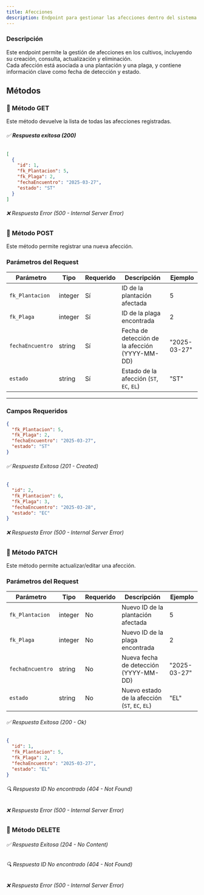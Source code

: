 ```yaml
---
title: Afecciones
description: Endpoint para gestionar las afecciones dentro del sistema AgroSoft.
---
```



### Descripción

Este endpoint permite la gestión de afecciones en los cultivos, incluyendo su creación, consulta, actualización y eliminación.  
Cada afección está asociada a una plantación y una plaga, y contiene información clave como fecha de detección y estado.

## Métodos

### 🔹 Método GET

<ApiBaseBanner 
  method="GET" 
  path="/afecciones/" 
  baseUrl="http://127.0.0.1:8000"
/> 
Este método devuelve la lista de todas las afecciones registradas.  

###### ✅ **Respuesta exitosa (200)**
```json
[
  {
    "id": 1,
    "fk_Plantacion": 5,
    "fk_Plaga": 2,
    "fechaEncuentro": "2025-03-27",
    "estado": "ST"
  }
]
```
###### ❌ Respuesta Error (500 - Internal Server Error)

### 🔹 Método POST

<ApiBaseBanner 
  method="POST" 
  path="/afecciones/" 
  baseUrl="http://127.0.0.1:8000"
/>
Este método permite registrar una nueva afección.

### **Parámetros del Request** 

| Parámetro        | Tipo     | Requerido | Descripción                                         | Ejemplo         |
|-----------------|----------|-----------|-----------------------------------------------------|----------------|
| `fk_Plantacion` | integer  | Sí        | ID de la plantación afectada                        | 5              |
| `fk_Plaga`      | integer  | Sí        | ID de la plaga encontrada                          | 2              |
| `fechaEncuentro`| string   | Sí        | Fecha de detección de la afección (YYYY-MM-DD)      | "2025-03-27"   |
| `estado`        | string   | Sí        | Estado de la afección (`ST`, `EC`, `EL`)           | "ST"           |

---

### **Campos Requeridos**
```json
{
  "fk_Plantacion": 5,
  "fk_Plaga": 2,
  "fechaEncuentro": "2025-03-27",
  "estado": "ST"
}
```

###### ✅ Respuesta Exitosa (201 - Created)
```json
{
  "id": 2,
  "fk_Plantacion": 6,
  "fk_Plaga": 3,
  "fechaEncuentro": "2025-03-28",
  "estado": "EC"
}
```
###### ❌ Respuesta Error (500 - Internal Server Error)

### 🔹 Método PATCH

<ApiBaseBanner 
  method="PATCH" 
  path="/afecciones/{id}/" 
  baseUrl="http://127.0.0.1:8000"
/>

Este método permite actualizar/editar una afección.

### **Parámetros del Request**
| Parámetro        | Tipo     | Requerido | Descripción                                    | Ejemplo         |
|-----------------|----------|-----------|------------------------------------------------|----------------|
| `fk_Plantacion` | integer  | No        | Nuevo ID de la plantación afectada            | 5              |
| `fk_Plaga`      | integer  | No        | Nuevo ID de la plaga encontrada               | 2              |
| `fechaEncuentro`| string   | No        | Nueva fecha de detección (YYYY-MM-DD)         | "2025-03-27"   |
| `estado`        | string   | No        | Nuevo estado de la afección (`ST`, `EC`, `EL`)| "EL"           |

###### ✅ Respuesta Exitosa (200 - Ok)
```json
{
  "id": 1,
  "fk_Plantacion": 5,
  "fk_Plaga": 2,
  "fechaEncuentro": "2025-03-27",
  "estado": "EL"
}
```
###### 🔍 Respuesta ID No encontrado (404 - Not Found)
###### ❌ Respuesta Error (500 - Internal Server Error)

### 🔹 Método DELETE

<ApiBaseBanner 
  method="DELETE" 
  path="/afecciones/{id}/" 
  baseUrl="http://127.0.0.1:8000"
/>
###### ✅ Respuesta Exitosa (204 - No Content)
###### 🔍 Respuesta ID No encontrado (404 - Not Found)
###### ❌ Respuesta Error (500 - Internal Server Error)
```

